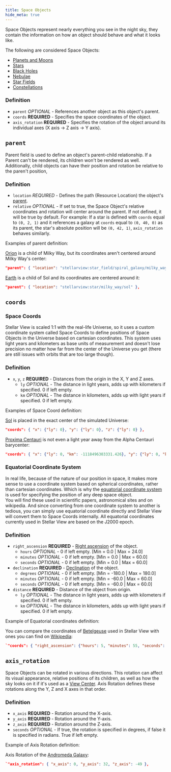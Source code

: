 ```yaml
---
title: Space Objects
hide_meta: true
---
```


Space Objects represent nearly everything you see in the night sky, they contain the information on how an object should behave and what it looks like.

The following are considered Space Objects:
* [Planets and Moons](https://moddedmc.wiki/cs/project/stellarview/docs/resourcepacks/planets_and_moons)
* [Stars](https://moddedmc.wiki/cs/project/stellarview/docs/resourcepacks/stars)
* [Black Holes](https://moddedmc.wiki/cs/project/stellarview/docs/resourcepacks/black_holes)
* [Nebulae](https://moddedmc.wiki/cs/project/stellarview/docs/resourcepacks/nebulae)
* [Star Fields](https://moddedmc.wiki/cs/project/stellarview/docs/resourcepacks/star_fields)
* [Constellations](https://moddedmc.wiki/cs/project/stellarview/docs/resourcepacks/constellations)

### Definition

* `parent` *OPTIONAL* - References another object as this object's parent.
* `coords` **REQUIRED** - Specifies the space coordinates of the object.
* `axis_rotation` **REQUIRED** - Specifies the rotation of the object around its individual axes (X axis -> Z axis -> Y axis).

## `parent`

Parent field is used to define an object's parent-child relationship. If a Parent can't be rendered, its children won't be rendered as well. Additionally, child objects can have their position and rotation be relative to the paren't position,

### Definition

* `location` *REQUIRED* - Defines the path (Resource Location) the object's [parent](https://moddedmc.wiki/cs/project/stellarview/docs/resourcepacks/space_objects).
* `relative` *OPTIONAL* - If set to true, the Space Object's relative coordinates and rotation will center around the parent. If not defined, it will be true by default.
For example: If a star is defined with `coords` equal to `(0, 2, 1)` and it references a galaxy at `coords` equal to `(0, 40, 0)` as its parent, the star's absolute position will be `(0, 42, 1)`, `axis_rotation` behaves similarly.

Examples of parent definition:

[Orion](https://github.com/Povstalec/StellarView/blob/main/src/main/resources/assets/stellarview/stellarview/celestials/constellation/milky_way/orion.json#L2) is a child of Milky Way, but its coordinates aren't centered around Milky Way's center:  
```json
"parent": { "location": "stellarview:star_field/spiral_galaxy/milky_way/milky_way", "relative": false },
```

[Earth](https://github.com/Povstalec/StellarView/blob/main/src/main/resources/assets/stellarview/stellarview/celestials/planet/milky_way/sol/earth.json#L2) is a child of Sol and its coordinates are centered around it:  
```json
"parent": { "location": "stellarview:star/milky_way/sol" },
```

## `coords`

### Space Coords

Stellar View is scaled 1:1 with the real-life Universe, so it uses a custom coordinate system called Space Coords to define positions of Space Objects in the Universe based on cartesian coordinates.
This system uses light years and kilometers as base units of measurement and doesn't lose precision no matter how far from the center of the Universe you get (there are still issues with orbits that are too large though).

### Definition

* `x`, `y`, `z` **REQUIRED** - Distances from the origin in the X, Y and Z axes.
    * `ly` *OPTIONAL* - The distance in light years, adds up with kilometers if specified. 0 if left empty.
    * `km` *OPTIONAL* - The distance in kilometers, adds up with light years if specified. 0 if left empty.

Examples of Space Coord definition:

[Sol](https://github.com/Povstalec/StellarView/blob/main/src/main/resources/assets/stellarview/stellarview/celestials/star/milky_way/sol.json#L3) is placed in the exact center of the simulated Universe:  
```json
"coords": { "x": {"ly": 0}, "y": {"ly": 0}, "z": {"ly": 0} },
```

[Proxima Centauri](https://github.com/Povstalec/StellarView/blob/main/src/main/resources/assets/stellarview/stellarview/celestials/star/milky_way/alpha_centauri/proxima_centauri.json#L3) is not even a light year away from the Alpha Centauri barycenter:  
```json
"coords": { "x": {"ly": 0, "km": -1118496303331.426}, "y": {"ly": 0, "km": -1118496303331.426}, "z": {"ly": 0, "km": -1118496303331.426} },
```

### Equatorial Coordinate System

In real life, because of the nature of our position in space, it makes more sense to use a coordinate system based on spherical coordinates, rather than cartesian coordinates.
Which is why the [equatorial coordinate system](https://en.wikipedia.org/wiki/Equatorial_coordinate_system) is used for specifying the position of any deep space object.  
You will find these used in scientific papers, astronomical sites and on wikipedia. And since converting from one coordinate system to another is tedious, you can simply use equatorial coordinate directly and Stellar View will convert them to Space Coords internally.
All equatorial coordinates currently used in Stellar View are based on the J2000 epoch.

### Definition

* `right_ascension` **REQUIRED** - [Right ascension](https://en.wikipedia.org/wiki/Equatorial_coordinate_system#Right_ascension) of the object.
    * `hours` *OPTIONAL* - 0 if left empty. [Min = 0.0 | Max = 24.0]
    * `minutes` *OPTIONAL* - 0 if left empty. [Min = 0.0 | Max = 60.0]
    * `seconds` *OPTIONAL* - 0 if left empty. [Min = 0.0 | Max = 60.0]
* `declination` **REQUIRED** - [Declination](https://en.wikipedia.org/wiki/Equatorial_coordinate_system#Declination) of the object.
    * `degrees` *OPTIONAL* - 0 if left empty. [Min = -180.0 | Max = 180.0]
    * `minutes` *OPTIONAL* - 0 if left empty. [Min = -60.0 | Max = 60.0]
    * `seconds` *OPTIONAL* - 0 if left empty. [Min = -60.0 | Max = 60.0]
* `distance` **REQUIRED** - Distance of the object from origin.
    * `ly` *OPTIONAL* - The distance in light years, adds up with kilometers if specified. 0 if left empty.
    * `km` *OPTIONAL* - The distance in kilometers, adds up with light years if specified. 0 if left empty.

Example of Equatorial coordinates definition:

You can compare the coordinates of [Betelgeuse](https://github.com/Povstalec/StellarView/blob/main/src/main/resources/assets/stellarview/stellarview/celestials/star/milky_way/betelgeuse.json#L3)
used in Stellar View with ones you can find on [Wikipedia](https://en.wikipedia.org/wiki/Betelgeuse):  
```json
`"coords": { "right_ascension": {"hours": 5, "minutes": 55, "seconds": 10.30536}, "declination": {"degrees": 7, "minutes": 24, "seconds": 25.4304}, "distance": {"ly": 478} },
```

## `axis_rotation`

Space Objects can be rotated in various directions. This rotation can affect its visual appearance, relative positions of its children, as well as how the sky looks on it if it's used as a [View Center](https://moddedmc.wiki/cs/project/stellarview/latest/docs/resourcepacks/view_centers).
Axis Rotation defines these rotations along the Y, Z and X axes in that order.

### Definition

* `x_axis` **REQUIRED** - Rotation around the X-axis.
* `y_axis` **REQUIRED** - Rotation around the Y-axis.
* `z_axis` **REQUIRED** - Rotation around the Z-axis.
* `seconds` *OPTIONAL* - If true, the rotation is specified in degrees, if false it is specified in radians. True if left empty.

Example of Axis Rotation definition:

Axis Rotation of the [Andromeda Galaxy](https://github.com/Povstalec/StellarView/blob/main/src/main/resources/assets/stellarview/stellarview/celestials/star_field/spiral_galaxy/andromeda/andromeda.json#L3):  
```json
`"axis_rotation": { "x_axis": 0, "y_axis": 32, "z_axis": -49 },
```